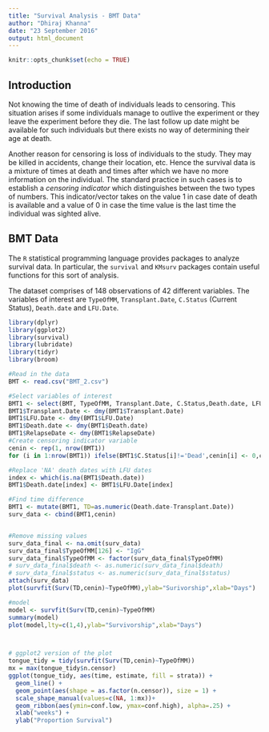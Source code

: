 ```yaml
---
title: "Survival Analysis - BMT Data"
author: "Dhiraj Khanna"
date: "23 September 2016"
output: html_document
---
```


```r
knitr::opts_chunk$set(echo = TRUE)
```

## Introduction

Not knowing the time of death of individuals leads to censoring. This situation arises if some individuals manage to outlive the experiment or they leave the experiment before they die. The last follow up date might be available for such individuals but there exists no way of determining their age at death. 

Another reason for censoring is loss of individuals to the study. They may be killed in accidents, change their location, etc. Hence the survival data is a mixture of times at death and times after which we have no more information on the individual. The standard practice in such cases is to establish a *censoring indicator* which distinguishes between the two types of numbers. This indicator/vector takes on the value 1 in case date of death is available and a value of 0 in case the time value is the last time the individual was sighted alive. 

## BMT Data

The `R` statistical programming language provides packages to analyze survival data. In particular, the `survival` and `KMsurv` packages contain useful functions for this sort of analysis. 

The dataset comprises of 148 observations of 42 different variables. The variables of interest are `TypeOfMM`, `Transplant.Date`, `C.Status` (Current Status), `Death.date` and `LFU.Date`.

```r
library(dplyr)
library(ggplot2)
library(survival)
library(lubridate)
library(tidyr)
library(broom)

#Read in the data
BMT <- read.csv("BMT_2.csv")

#Select variables of interest
BMT1 <- select(BMT, TypeOfMM, Transplant.Date, C.Status,Death.date, LFU.Date,M.protein..,RenalFailure,Plasmacytoma,RemissionStatusPostTx,RelapseDate,ISS,Therapy)
BMT1$Transplant.Date <- dmy(BMT1$Transplant.Date)
BMT1$LFU.Date <- dmy(BMT1$LFU.Date)
BMT1$Death.date <- dmy(BMT1$Death.date)
BMT1$RelapseDate <- dmy(BMT1$RelapseDate)
#Create censoring indicator variable
cenin <- rep(1, nrow(BMT1))
for (i in 1:nrow(BMT1)) ifelse(BMT1$C.Status[i]!='Dead',cenin[i] <- 0,cenin[i] <- 1)

#Replace 'NA' death dates with LFU dates
index <- which(is.na(BMT1$Death.date))
BMT1$Death.date[index] <- BMT1$LFU.Date[index]

#Find time difference
BMT1 <- mutate(BMT1, TD=as.numeric(Death.date-Transplant.Date))
surv_data <- cbind(BMT1,cenin)


#Remove missing values
surv_data_final <- na.omit(surv_data)
surv_data_final$TypeOfMM[126] <- "IgG"
surv_data_final$TypeOfMM <- factor(surv_data_final$TypeOfMM)
# surv_data_final$death <- as.numeric(surv_data_final$death)
# surv_data_final$status <- as.numeric(surv_data_final$status)
attach(surv_data)
plot(survfit(Surv(TD,cenin)~TypeOfMM),ylab="Surivorship",xlab="Days")

#model
model <- survfit(Surv(TD,cenin)~TypeOfMM)
summary(model)
plot(model,lty=c(1,4),ylab="Survivorship",xlab="Days")



# ggplot2 version of the plot
tongue_tidy = tidy(survfit(Surv(TD,cenin)~TypeOfMM))
mx = max(tongue_tidy$n.censor)
ggplot(tongue_tidy, aes(time, estimate, fill = strata)) + 
  geom_line() +
  geom_point(aes(shape = as.factor(n.censor)), size = 1) + 
  scale_shape_manual(values=c(NA, 1:mx))+
  geom_ribbon(aes(ymin=conf.low, ymax=conf.high), alpha=.25) + 
  xlab("weeks") + 
  ylab("Proportion Survival")
```


